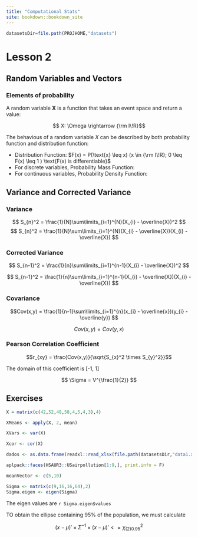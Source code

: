 ```yaml
---
title: "Computational Stats"
site: bookdown::bookdown_site
---
```


```r
datasetsDir=file.path(PROJHOME,"datasets")
```


# Lesson 2

## Random Variables and Vectors

### Elements of probability

A random variable $\textbf{X}$ is a function that takes an event space and return a value:

$$ X: \Omega \rightarrow {\rm I\!R}$$

The behavious of a random variable $X$ can be described by both probability function and distribution function:

- Distribution Function: $F(x) = P(\text{x} \leq x) (x \in {\rm I\!R}; 0 \leq F(x) \leq 1 ) \text{F(x) is differentiable}$
- For discrete variables, Probability Mass Function:
- For continuous variables, Probability Density Function:



### 


## Variance and Corrected Variance

### Variance 

$$ S_{n}^2 = \frac{1}{N}\sum\limits_{i=1}^{N}(X_{i} -  \overline{X})^2 $$
$$ S_{n}^2 = \frac{1}{N}\sum\limits_{i=1}^{N}(X_{i} -  \overline{X})(X_{i} -  \overline{X}) $$

### Corrected Variance 

$$ S_{n-1}^2 = \frac{1}{n}\sum\limits_{i=1}^{n-1}(X_{i} -  \overline{X})^2 $$

$$ S_{n-1}^2 = \frac{1}{n}\sum\limits_{i=1}^{n-1}(X_{i} -  \overline{X})(X_{i} -  \overline{X}) $$


### Covariance 

$$Cov(x,y) = \frac{1}{n-1}\sum\limits_{i=1}^{n}(x_{i} -  \overline{x})(y_{i} -  \overline{y}) $$

$$Cov(x,y) = Cov(y,x) $$

### Pearson Correlation Coefficient

$$r_{xy} = \frac{Cov(x,y)}{\sqrt{S_{x}^2 \times S_{y}^2}}$$

The domain of this coefficient is [-1, 1] 


$$ \Sigma = V^{\frac{1}{2}} $$




## Exercises

```r
X = matrix(c(42,52,48,58,4,5,4,3),4)

XMeans <- apply(X, 2, mean)

XVars <- var(X)

Xcor <- cor(X)


```


```r

dados <- as.data.frame(readxl::read_xlsx(file.path(datasetsDir,"data1.xlsx")))

aplpack::faces(HSAUR3::USairpollution[1:9,], print.info = F)

```

```r

meanVector <- c(5,10)

Sigma <- matrix(c(9,16,16,64),2)
Sigma.eigen <- eigen(Sigma)

```

The eigen values are `r Sigma.eigen$values`

TO obtain the ellipse containing 95\% of the population, we must calculate

$$(x-\mu)' \times  \Sigma^{-1} \times (x-\mu)' <= \chi^2_{(2)0.95}$$


